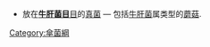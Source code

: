 {{Commons category|Boletales}}
{{Portal|真菌}}
*放在'''[[牛肝菌目|牛肝菌目]]'''[[目_(生物)|目]]的[[真菌|真菌]] — 包括[[牛肝菌|牛肝菌]]属类型的[[蘑菇|蘑菇]].

[[Category:傘菌綱|Category:傘菌綱]]
